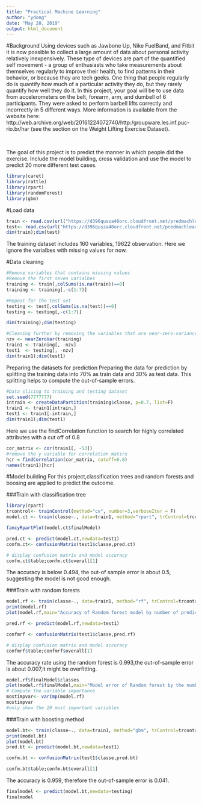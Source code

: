 ---
title: "Practical Machine Learning"
author: "ydong"
date: "May 20, 2019"
output: html_document
---

#Background
Using devices such as Jawbone Up, Nike FuelBand, and Fitbit it is now possible to collect a large amount of data about personal activity relatively inexpensively. These type of devices are part of the quantified self movement - a group of enthusiasts who take measurements about themselves regularly to improve their health, to find patterns in their behavior, or because they are tech geeks. One thing that people regularly do is quantify how much of a particular activity they do, but they rarely quantify how well they do it. In this project, your goal will be to use data from accelerometers on the belt, forearm, arm, and dumbell of 6 participants. They were asked to perform barbell lifts correctly and incorrectly in 5 different ways. More information is available from the website here: http://web.archive.org/web/20161224072740/http:/groupware.les.inf.puc-rio.br/har (see the section on the Weight Lifting Exercise Dataset).

&nbsp;

The goal of this project is to predict the manner in which people did the exercise. Include the model building, cross validation and use the model to predict 20 more different test cases.


```{r,message=F,warning=F}
library(caret)
library(rattle)
library(rpart)
library(randomForest)
library(gbm)
```

#Load data 
```{r,message=F,warning=F}
train <- read.csv(url("https://d396qusza40orc.cloudfront.net/predmachlearn/pml-training.csv"),header = T)
test<- read.csv(url("https://d396qusza40orc.cloudfront.net/predmachlearn/pml-testing.csv"),header = T)
dim(train);dim(test)
```

The training dataset includes 160 variables, 19622 observation. Here we ignore the varialbes with missing values for now.

#Data cleaning
```{r,message=F,warning=F}
#Remove variables that contains missing values
#Remove the first seven varialbes
training <- train[,colSums(is.na(train))==0]
training <- training[,-c(1:7)]

#Repeat for the test set
testing <- test[,colSums(is.na(test))==0]
testing <- testing[,-c(1:7)]

dim(training);dim(testing)

#Cleaning further by removing the variables that are near-zero-variance
nzv <- nearZeroVar(training)
train1 <- training[, -nzv]
test1  <- testing[, -nzv]
dim(train1);dim(test1)


```

Preparing the datasets for prediction
Preparing the data for prediction by splitting the training data into 70% as train data and 30% as test data. This splitting helps to compute the out-of-sample errors.

```{r,message=F,warning=F}
#Data slicing to training and testing dataset 
set.seed(7777777)
intrain <- createDataPartition(training$classe, p=0.7, list=F)
train1 <- train1[intrain,]
test1 <- train1[-intrain,]
dim(train1);dim(test1)
```

Here we use the findCorrelation function to search for highly correlated attributes with a cut off of 0.8

```{r}
cor_matrix <- cor(train1[, -53]) 
#remove the y variable for correlation matirx
hcr = findCorrelation(cor_matrix, cutoff=0.8)
names(train1)[hcr]
```

#Model building
For this project,classification trees and random forests and boosing are applied to predict the outcome.

###Train with classification tree

```{r,message=F,warning = F}
library(rpart)
trcontrol<- trainControl(method="cv", number=3,verboseIter = F)
model.ct <- train(classe~., data=train1, method="rpart", trControl=trcontrol)

fancyRpartPlot(model.ct$finalModel)

```

```{r}
pred.ct <- predict(model.ct,newdata=test1)
confm.ct<- confusionMatrix(test1$classe,pred.ct)

# display confusion matrix and model accuracy
confm.ct$table;confm.ct$overall[1]
```
The accuracy is below 0.494, the out-of sample error is about 0.5, suggesting the model is not good enough.


###Train with random forests
```{r}
model.rf <- train(classe~., data=train1, method="rf", trControl=trcontrol)
print(model.rf)
plot(model.rf,main="Accuracy of Random forest model by number of predictors")

pred.rf <- predict(model.rf,newdata=test1)

confmrf <- confusionMatrix(test1$classe,pred.rf)

# display confusion matrix and model accuracy
confmrf$table;confmrf$overall[1]
```
The accuracy rate using the random forest is 0.993,the out-of-sample error is about 0.007,it might be overfitting.

```{r}
model.rf$finalModel$classes
plot(model.rf$finalModel,main="Model error of Random forest by the number of trees",xlim=c(0,100))
# Compute the variable importance 
mostimpvar<- varImp(model.rf)
mostimpvar
#only show the 20 most important variables 
```

###Train with boosting method

```{r,warning= F}
model.bt<- train(classe~., data=train1, method="gbm", trControl=trcontrol, verbose=F)
print(model.bt)
plot(model.bt)
pred.bt <- predict(model.bt,newdata=test1)

confm.bt <- confusionMatrix(test1$classe,pred.bt)

confm.bt$table;confm.bt$overall[1]

```
The accuracy is 0.959, therefore the out-of-sample error is 0.041.

```{r}
finalmodel <- predict(model.bt,newdata=testing)
finalmodel
```